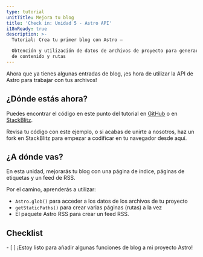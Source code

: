 ```yaml
---
type: tutorial
unitTitle: Mejora tu blog
title: 'Check in: Unidad 5 - Astro API'
i18nReady: true
description: >-
  Tutorial: Crea tu primer blog con Astro —

  Obtención y utilización de datos de archivos de proyecto para generar dinámicamente páginas
  de contenido y rutas
---
```




Ahora que ya tienes algunas entradas de blog, ¡es hora de utilizar la API de Astro para trabajar con tus archivos!

## ¿Dónde estás ahora?

Puedes encontrar el código en este punto del tutorial en [GitHub](https://github.com/withastro/blog-tutorial-demo/tree/unit-5/start) o en
[StackBlitz](https://stackblitz.com/github/withastro/blog-tutorial-demo/tree/unit-5/start?file=src/pages/index.astro).

Revisa tu código con este ejemplo, o si acabas de unirte a nosotros, haz un fork en StackBlitz para empezar a codificar en tu navegador desde aquí.

## ¿A dónde vas?

En esta unidad, mejorarás tu blog con una página de índice, páginas de etiquetas y un feed de RSS.

Por el camino, aprenderás a utilizar:
- `Astro.glob()` para acceder a los datos de los archivos de tu proyecto
- `getStaticPaths()` para crear varias páginas (rutas) a la vez
- El paquete Astro RSS para crear un feed RSS.



<Box icon="check-list">

## Checklist

<Checklist>
- [ ] ¡Estoy listo para añadir algunas funciones de blog a mi proyecto Astro!
</Checklist>
</Box>
